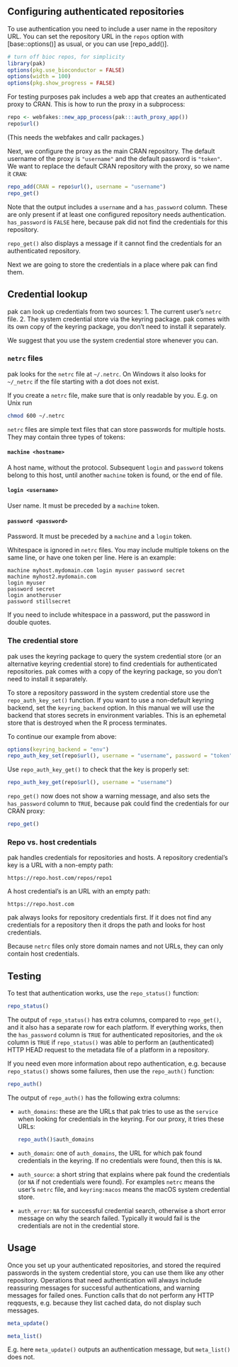 
## Configuring authenticated repositories

To use authentication you need to include a user name in the repository
URL. You can set the repository URL in the `repos` option with
[base::options()] as usual, or you can use [repo_add()].

```r
# turn off bioc repos, for simplicity
library(pak)
options(pkg.use_bioconductor = FALSE)
options(width = 100)
options(pkg.show_progress = FALSE)
```

For testing purposes pak includes a web app that creates an authenticated
proxy to CRAN. This is how to run the proxy in a subprocess:

```r
repo <- webfakes::new_app_process(pak:::auth_proxy_app())
repo$url()
```

(This needs the webfakes and callr packages.)

Next, we configure the proxy as the main CRAN repository. The default username
of the proxy is `"username"` and the default password is `"token"`. We want to
replace the default CRAN repository with the proxy, so we name it `CRAN`:

```r
repo_add(CRAN = repo$url(), username = "username")
repo_get()
```

Note that the output includes a `username` and a `has_password` column.
These are only present if at least one configured repository needs
authentication. `has_password` is `FALSE` here, because pak did not find
the credentials for this repository.

`repo_get()` also displays a message if it cannot find the credentials
for an authenticated repository.

Next we are going to store the credentials in a place where pak can find
them.

## Credential lookup

pak can look up credentials from two sources:
1. The current user's `netrc` file.
2. The system credential store via the keyring package. pak comes with its
   own copy of the keyring package, you don't need to install it
   separately.

We suggest that you use the system credential store whenever you can.

### `netrc` files

pak looks for the `netrc` file at `~/.netrc`. On Windows it also looks
for `~/_netrc` if the file starting with a dot does not exist.

If you create a `netrc` file, make sure that is only readable by you.
E.g. on Unix run
```sh
chmod 600 ~/.netrc
```

`netrc` files are simple text files that can store passwords for multiple
hosts. They may contain three types of tokens:

#### `machine <hostname>`

A host name, without the protocol. Subsequent `login` and `password`
tokens belong to this host, until another `machine` token is found, or
the end of file.

#### `login <username>`

User name. It must be preceded by a `machine` token.

#### `password <password>`

Password. It must be preceded by a `machine` and a `login` token.

Whitespace is ignored in `netrc` files. You may include multiple tokens
on the same line, or have one token per line. Here is an example:

```
machine myhost.mydomain.com login myuser password secret
machine myhost2.mydomain.com
login myuser
password secret
login anotheruser
password stillsecret
```

If you need to include whitespace in a password, put the password in double
quotes.

### The credential store

pak uses the keyring package to query the system credential store (or an
alternative keyring credential store) to find credentials for authenticated
repositories. pak comes with a copy of the keyring package, so you don't
need to install it separately.

To store a repository password in the system credential store use the
`repo_auth_key_set()` function. If you want to use a non-default keyring
backend, set the `keyring_backend` option. In this manual we will use
the backend that stores secrets in environment variables. This is an
ephemetal store that is destroyed when the R process terminates.

To continue our example from above:

```r
options(keyring_backend = "env")
repo_auth_key_set(repo$url(), username = "username", password = "token")
```

Use `repo_auth_key_get()` to check that the key is properly set:

```r
repo_auth_key_get(repo$url(), username = "username")
```

`repo_get()` now does not show a warning message, and also sets the
`has_password` column to `TRUE`, because pak could find the credentials
for our CRAN proxy:

```r
repo_get()
```

### Repo vs. host credentials

pak handles credentials for repositories and hosts. A repository
credential's key is a URL with a non-empty path:
```
https://repo.host.com/repos/repo1
```
A host credential's is an URL with an empty path:
```
https://repo.host.com
```

pak always looks for repository credentials first. If it does not find
any credentials for a repository then it drops the path and looks for
host credentials.

Because `netrc` files only store domain names and not URLs, they can only
contain host credentials.

## Testing

To test that authentication works, use the `repo_status()` function:

```r
repo_status()
```

The output of `repo_status()` has extra columns, compared to `repo_get()`,
and it also has a separate row for each platform. If everything works,
then the `has_password` column is `TRUE` for authenticated repositories,
and the `ok` column is `TRUE` if `repo_status()` was able to perform
an (authenticated) HTTP HEAD request to the metadata file of a platform in
a repository.

If you need even more information about repo authentication, e.g. because
`repo_status()` shows some failures, then use the `repo_auth()` function:

```r
repo_auth()
```

The output of `repo_auth()` has the following extra columns:

* `auth_domains`: these are the URLs that pak tries to use as the `service`
  when looking for credentials in the keyring. For our proxy, it tries
  these URLs:
  ```r
  repo_auth()$auth_domains
  ```
* `auth_domain`: one of `auth_domains`, the URL for which pak found
  credentials in the keyring. If no credentials were found, then this is
  `NA`.
* `auth_source`: a short string that explains where pak found the
  credentials (or `NA` if not credentials were found). For examples
  `netrc` means the user's `netrc` file, and `keyring:macos` means the
  macOS system credential store.
* `auth_error`: `NA` for successful credential search, otherwise a short
  error message on why the search failed. Typically it would fail is the
  credentials are not in the credential store.

## Usage

Once you set up your authenticated repositories, and stored the required
passwords in the system credential store, you can use them like any
other repository. Operations that need authentication will always include
reassuring messages for successful authentications, and warning messages
for failed ones. Function calls that do not perform any HTTP reqquests,
e.g. because they list cached data, do not display such messages.

```r
meta_update()
```

```r
meta_list()
```

E.g. here `meta_update()` outputs an authentication message, but
`meta_list()` does not.